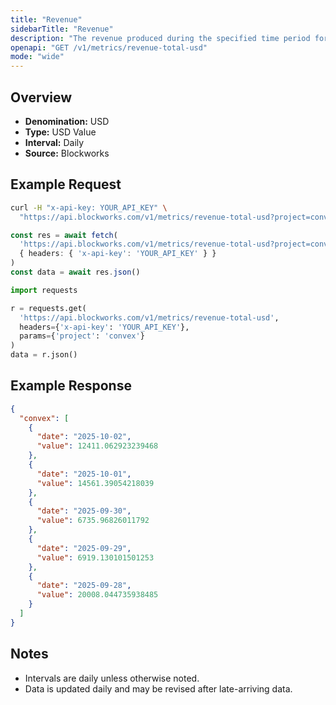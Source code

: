 ```yaml
---
title: "Revenue"
sidebarTitle: "Revenue"
description: "The revenue produced during the specified time period for given project."
openapi: "GET /v1/metrics/revenue-total-usd"
mode: "wide"
---
```


## Overview

- **Denomination:** USD
- **Type:** USD Value
- **Interval:** Daily
- **Source:** Blockworks

## Example Request

<CodeGroup>

```bash cURL
curl -H "x-api-key: YOUR_API_KEY" \
  "https://api.blockworks.com/v1/metrics/revenue-total-usd?project=convex"
```

```typescript TypeScript
const res = await fetch(
  'https://api.blockworks.com/v1/metrics/revenue-total-usd?project=convex',
  { headers: { 'x-api-key': 'YOUR_API_KEY' } }
)
const data = await res.json()
```

```python Python
import requests

r = requests.get(
  'https://api.blockworks.com/v1/metrics/revenue-total-usd',
  headers={'x-api-key': 'YOUR_API_KEY'},
  params={'project': 'convex'}
)
data = r.json()
```

</CodeGroup>

## Example Response

```json
{
  "convex": [
    {
      "date": "2025-10-02",
      "value": 12411.062923239468
    },
    {
      "date": "2025-10-01",
      "value": 14561.39054218039
    },
    {
      "date": "2025-09-30",
      "value": 6735.96826011792
    },
    {
      "date": "2025-09-29",
      "value": 6919.130101501253
    },
    {
      "date": "2025-09-28",
      "value": 20008.044735938485
    }
  ]
}
```

## Notes
- Intervals are daily unless otherwise noted.
- Data is updated daily and may be revised after late-arriving data.